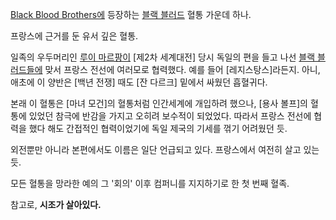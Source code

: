 [[Black Blood Brothers]]에 등장하는 [[블랙 블러드]] 혈통 가운데 하나.

프랑스에 근거를 둔 유서 깊은 혈통.

일족의 우두머리인 [[루이 마르팡]]이 [제2차 세계대전] 당시 독일의 편을 들고 나선 [[블랙 블러드]]들에 맞서 프랑스 전선에 여러모로 협력했다. 예를 들어 [레지스탕스]라든지. 아니, 애초에 이 양반은 [백년 전쟁] 때도 [잔 다르크] 밑에서 싸웠던 흡혈귀다.

본래 이 혈통은 [마녀 모건]의 혈통처럼 인간세계에 개입하려 했으나, [용사 볼프]의 혈통에 있었던 참극에 반감을 가지고 오히려 보수적이 되었었다. 따라서 프랑스 전선에 협력을 했다 해도 간접적인 협력이었기에 독일 제국의 기세를 꺾기 어려웠던 듯.

외전뿐만 아니라 본편에서도 이름은 일단 언급되고 있다. 프랑스에서 여전히 살고 있는 듯. 

모든 혈통을 망라한 예의 그 '회의' 이후 컴퍼니를 지지하기로 한 첫 번째 혈족.


참고로, '''시조가 살아있다.'''
